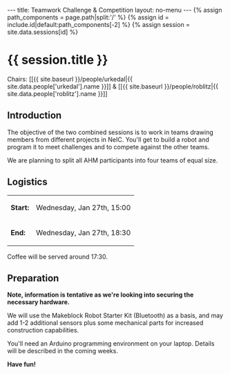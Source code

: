 ---
title: Teamwork Challenge & Competition
layout: no-menu
---
{% assign path_components = page.path|split:'/' %}
{% assign id = include.id|default:path_components[-2] %}
{% assign session = site.data.sessions[id] %}
= {{ session.title }} =

Chairs: [[{{ site.baseurl }}/people/urkedal|{{ site.data.people['urkedal'].name }}]] & [[{{ site.baseurl }}/people/roblitz|{{ site.data.people['roblitz'].name }}]]

== Introduction ==

The objective of the two combined sessions is to work in teams
drawing members from different projects in NeIC. You'll get to
build a robot and program it to meet challenges and to compete
against the other teams.

We are planning to split all AHM participants into four teams of
equal size.

== Logistics ==

{|class="wikitable"
|- id="smallbottommargin" style="text-align: left;"
| '''Start:''' || Wednesday, Jan 27th, 15:00
|- id="smallbottommargin"
| '''End:''' || Wednesday, Jan 27th, 18:30
|}
Coffee will be served around 17:30.

== Preparation ==

'''Note, information is tentative as we're looking into securing
the necessary hardware.'''

We will use the Makeblock Robot Starter Kit (Bluetooth) as a basis, and may add 1-2 additional sensors plus some mechanical parts for increased construction capabilities.

You'll need an Arduino programming environment on your laptop. Details will be described in the coming weeks.

'''Have fun!'''
